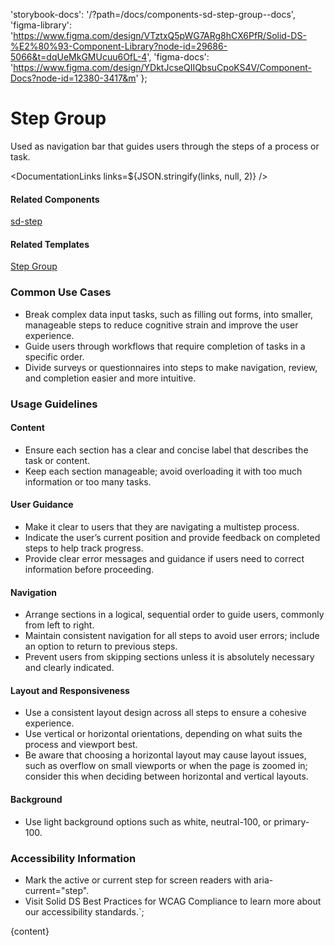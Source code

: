 

  'storybook-docs': '/?path=/docs/components-sd-step-group--docs',
  'figma-library':
    'https://www.figma.com/design/VTztxQ5pWG7ARg8hCX6PfR/Solid-DS-%E2%80%93-Component-Library?node-id=29686-5066&t=dqUeMkGMUcuu6OfL-4',
  'figma-docs': 'https://www.figma.com/design/YDktJcseQIIQbsuCpoKS4V/Component-Docs?node-id=12380-3417&m'
};

# Step Group

Used as navigation bar that guides users through the steps of a process or task.

<DefaultStory />

<DocumentationLinks links=${JSON.stringify(links, null, 2)} />

#### Related Components

[sd-step](/?path=/docs/components-sd-step--docs)

#### Related Templates

[Step Group](/?path=/docs/templates-step-group--docs)

### Common Use Cases

- Break complex data input tasks, such as filling out forms, into smaller, manageable steps to reduce cognitive strain and improve the user experience.
- Guide users through workflows that require completion of tasks in a specific order.
- Divide surveys or questionnaires into steps to make navigation, review, and completion easier and more intuitive.

### Usage Guidelines

#### Content

- Ensure each section has a clear and concise label that describes the task or content.
- Keep each section manageable; avoid overloading it with too much information or too many tasks.

#### User Guidance

- Make it clear to users that they are navigating a multistep process.
- Indicate the user’s current position and provide feedback on completed steps to help track progress.
- Provide clear error messages and guidance if users need to correct information before proceeding.

#### Navigation

- Arrange sections in a logical, sequential order to guide users, commonly from left to right.
- Maintain consistent navigation for all steps to avoid user errors; include an option to return to previous steps.
- Prevent users from skipping sections unless it is absolutely necessary and clearly indicated.

#### Layout and Responsiveness

- Use a consistent layout design across all steps to ensure a cohesive experience.
- Use vertical or horizontal orientations, depending on what suits the process and viewport best.
- Be aware that choosing a horizontal layout may cause layout issues, such as overflow on small viewports or when the page is zoomed in; consider this when deciding between horizontal and vertical layouts.

#### Background

- Use light background options such as white, neutral-100, or primary-100.

### Accessibility Information

- Mark the active or current step for screen readers with aria-current="step".
- Visit <sd-link href="https://www.figma.com/design/YDktJcseQIIQbsuCpoKS4V/Component-Docs?node-id=10708-5011&t=Z1FxSGWkmXG5r5sw-4" target="_blank">Solid DS Best Practices for WCAG Compliance</sd-link> to learn more about our accessibility standards.`;

<Meta title="Components/sd-step-group/Overview" />

<OverviewFormatter story={SdStepGroupStories.Default}>{content}</OverviewFormatter>
